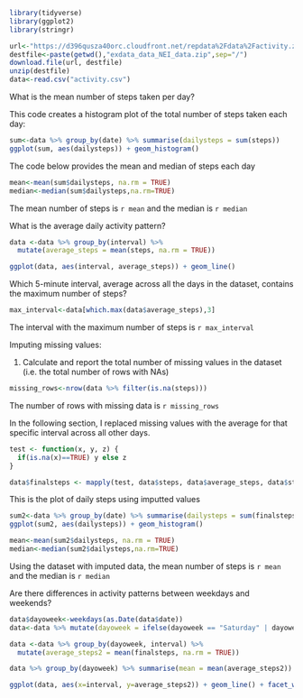 
```r
library(tidyverse)
library(ggplot2)
library(stringr)

url<-"https://d396qusza40orc.cloudfront.net/repdata%2Fdata%2Factivity.zip"
destfile<-paste(getwd(),"exdata_data_NEI_data.zip",sep="/") 
download.file(url, destfile)
unzip(destfile)
data<-read.csv("activity.csv")

```
What is the mean number of steps taken per day?


This code creates a histogram plot of the total number of steps taken each day:
  
```r
sum<-data %>% group_by(date) %>% summarise(dailysteps = sum(steps))
ggplot(sum, aes(dailysteps)) + geom_histogram()
```


The code below provides the mean and median of steps each day


```r

mean<-mean(sum$dailysteps, na.rm = TRUE)
median<-median(sum$dailysteps,na.rm=TRUE)
```
                
The mean number of steps is `r mean` and the median is `r median`


What is the average daily activity pattern?

```r
data <-data %>% group_by(interval) %>% 
  mutate(average_steps = mean(steps, na.rm = TRUE))

ggplot(data, aes(interval, average_steps)) + geom_line()
```


Which 5-minute interval, average across all the days in the dataset, 
contains the maximum number of steps?

  ```r

max_interval<-data[which.max(data$average_steps),3]

```
The interval with the maximum number of steps is `r max_interval`

Imputing missing values: 

1. Calculate and report the total number of missing values in the dataset 
(i.e. the total number of rows with NAs)
```r
missing_rows<-nrow(data %>% filter(is.na(steps)))
```
The number of rows with missing data is `r missing_rows`

In the following section, I replaced missing values with the average for 
that specific interval across all other days. 

```r
test <- function(x, y, z) {
  if(is.na(x)==TRUE) y else z
}

data$finalsteps <- mapply(test, data$steps, data$average_steps, data$steps)

```

This is the plot of daily steps using imputted values
```r
sum2<-data %>% group_by(date) %>% summarise(dailysteps = sum(finalsteps))
ggplot(sum2, aes(dailysteps)) + geom_histogram()
```
```r

mean<-mean(sum2$dailysteps, na.rm = TRUE)
median<-median(sum2$dailysteps,na.rm=TRUE)
```
                
Using the dataset with imputed data, the mean number of steps is `r mean` and the median is `r median`


Are there differences in activity patterns between weekdays and weekends?
```r
data$dayoweek<-weekdays(as.Date(data$date))
data<-data %>% mutate(dayoweek = ifelse(dayoweek == "Saturday" | dayoweek == "Sunday", "weekend", "weekday"))

data <-data %>% group_by(dayoweek, interval) %>% 
  mutate(average_steps2 = mean(finalsteps, na.rm = TRUE))

data %>% group_by(dayoweek) %>% summarise(mean = mean(average_steps2))

ggplot(data, aes(x=interval, y=average_steps2)) + geom_line() + facet_wrap(~dayoweek)
```

